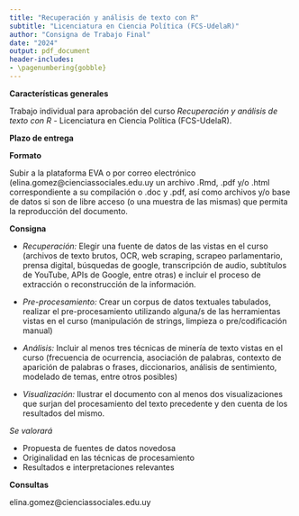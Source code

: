 ```yaml
---
title: "Recuperación y análisis de texto con R"
subtitle: "Licenciatura en Ciencia Política (FCS-UdelaR)"
author: "Consigna de Trabajo Final"
date: "2024"
output: pdf_document
header-includes:
- \pagenumbering{gobble}
---
```




**Características generales** 

Trabajo individual para aprobación del curso _Recuperación y análisis de texto con R_ - Licenciatura en Ciencia Política (FCS-UdelaR). 

**Plazo de entrega** 

\textcolor{blue}{13/11/2024 a las 23:59 horas}

**Formato** 

Subir a la plataforma EVA o por correo electrónico (elina.gomez@cienciassociales.edu.uy un archivo .Rmd, .pdf y/o .html correspondiente a su compilación o .doc y .pdf, así como archivos y/o base de datos si son de libre acceso (o una muestra de las mismas) que permita la reproducción del documento.

**Consigna**

- _Recuperación:_ Elegir una fuente de datos de las vistas en el curso (archivos de texto brutos, OCR, web scraping, scrapeo parlamentario, prensa digital, búsquedas de google, transcripción de audio, subtítulos de YouTube, APIs de Google, entre otras) e incluir el proceso de extracción o reconstrucción de la información. 

- _Pre-procesamiento:_ Crear un corpus de datos textuales tabulados, realizar el pre-procesamiento utilizando alguna/s de las herramientas vistas en el curso (manipulación de strings, limpieza o pre/codificación manual)

- _Análisis:_ Incluir al menos tres técnicas de minería de texto vistas en el curso (frecuencia de ocurrencia, asociación de palabras, contexto de aparición de palabras o frases, diccionarios, análisis de sentimiento, modelado de temas, entre otros posibles)

- _Visualización:_ Ilustrar el documento con al menos dos visualizaciones que surjan del procesamiento del texto precedente y den cuenta de los resultados del mismo.


*Se valorará*

- Propuesta de fuentes de datos novedosa
- Originalidad en las técnicas de procesamiento
- Resultados e interpretaciones relevantes 


**Consultas** 

elina.gomez@cienciassociales.edu.uy 